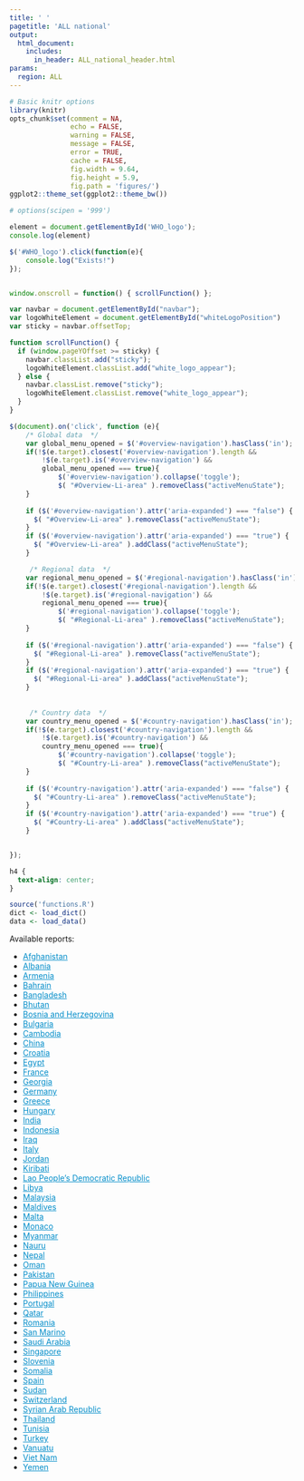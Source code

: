 ```yaml
---
title: ' '
pagetitle: 'ALL national'
output:
  html_document:
    includes:
      in_header: ALL_national_header.html
params:
  region: ALL
---
```


```r
# Basic knitr options
library(knitr)
opts_chunk$set(comment = NA, 
               echo = FALSE,
               warning = FALSE, 
               message = FALSE, 
               error = TRUE, 
               cache = FALSE,
               fig.width = 9.64,
               fig.height = 5.9,
               fig.path = 'figures/')
ggplot2::theme_set(ggplot2::theme_bw())

# options(scipen = '999')
```


```js
element = document.getElementById('WHO_logo');
console.log(element)

$('#WHO_logo').click(function(e){
    console.log("Exists!")
});


window.onscroll = function() { scrollFunction() };

var navbar = document.getElementById("navbar");
var logoWhiteElement = document.getElementById("whiteLogoPosition")
var sticky = navbar.offsetTop;

function scrollFunction() {
  if (window.pageYOffset >= sticky) {
    navbar.classList.add("sticky");
    logoWhiteElement.classList.add("white_logo_appear");
  } else {
    navbar.classList.remove("sticky");
    logoWhiteElement.classList.remove("white_logo_appear");
  }
}

$(document).on('click', function (e){
    /* Global data  */
    var global_menu_opened = $('#overview-navigation').hasClass('in');
    if(!$(e.target).closest('#overview-navigation').length &&
        !$(e.target).is('#overview-navigation') &&
        global_menu_opened === true){
            $('#overview-navigation').collapse('toggle');
            $( "#Overview-Li-area" ).removeClass("activeMenuState");
    }
    
    if ($('#overview-navigation').attr('aria-expanded') === "false") {
      $( "#Overview-Li-area" ).removeClass("activeMenuState");
    }
    if ($('#overview-navigation').attr('aria-expanded') === "true") {
      $( "#Overview-Li-area" ).addClass("activeMenuState");
    }

     /* Regional data  */
    var regional_menu_opened = $('#regional-navigation').hasClass('in');
    if(!$(e.target).closest('#regional-navigation').length &&
        !$(e.target).is('#regional-navigation') &&
        regional_menu_opened === true){
            $('#regional-navigation').collapse('toggle');
            $( "#Regional-Li-area" ).removeClass("activeMenuState");
    }
    
    if ($('#regional-navigation').attr('aria-expanded') === "false") {
      $( "#Regional-Li-area" ).removeClass("activeMenuState");
    }
    if ($('#regional-navigation').attr('aria-expanded') === "true") {
      $( "#Regional-Li-area" ).addClass("activeMenuState");
    }
     
     
     /* Country data  */
    var country_menu_opened = $('#country-navigation').hasClass('in');
    if(!$(e.target).closest('#country-navigation').length &&
        !$(e.target).is('#country-navigation') &&
        country_menu_opened === true){
            $('#country-navigation').collapse('toggle');
            $( "#Country-Li-area" ).removeClass("activeMenuState");
    }
    
    if ($('#country-navigation').attr('aria-expanded') === "false") {
      $( "#Country-Li-area" ).removeClass("activeMenuState");
    }
    if ($('#country-navigation').attr('aria-expanded') === "true") {
      $( "#Country-Li-area" ).addClass("activeMenuState");
    }


});

```


```css
h4 {
  text-align: center;
}
```


```r
source('functions.R')
dict <- load_dict()
data <- load_data()
```


Available reports: 

<ul>
<li><a href="country_reports/Afghanistan.pdf" style="color:#048eca;">Afghanistan</a></li>
<li><a href="country_reports/Albania.pdf" style="color:#048eca;">Albania</a></li>
<li><a href="country_reports/Armenia.pdf" style="color:#048eca;">Armenia</a></li>
<li><a href="country_reports/Bahrain.pdf" style="color:#048eca;">Bahrain</a></li>
<li><a href="country_reports/Bangladesh.pdf" style="color:#048eca;">Bangladesh</a></li>
<li><a href="country_reports/Bhutan.pdf" style="color:#048eca;">Bhutan</a></li>
<li><a href="country_reports/Bosnia and Herzegovina.pdf" style="color:#048eca;">Bosnia and Herzegovina</a></li>
<li><a href="country_reports/Bulgaria.pdf" style="color:#048eca;">Bulgaria</a></li>
<li><a href="country_reports/Cambodia.pdf" style="color:#048eca;">Cambodia</a></li>
<li><a href="country_reports/China.pdf" style="color:#048eca;">China</a></li>
<li><a href="country_reports/Croatia.pdf" style="color:#048eca;">Croatia</a></li>
<li><a href="country_reports/Egypt.pdf" style="color:#048eca;">Egypt</a></li>
<li><a href="country_reports/France.pdf" style="color:#048eca;">France</a></li>
<li><a href="country_reports/Georgia.pdf" style="color:#048eca;">Georgia</a></li>
<li><a href="country_reports/Germany.pdf" style="color:#048eca;">Germany</a></li>
<li><a href="country_reports/Greece.pdf" style="color:#048eca;">Greece</a></li>
<li><a href="country_reports/Hungary.pdf" style="color:#048eca;">Hungary</a></li>
<li><a href="country_reports/India.pdf" style="color:#048eca;">India</a></li>
<li><a href="country_reports/Indonesia.pdf" style="color:#048eca;">Indonesia</a></li>
<li><a href="country_reports/Iraq.pdf" style="color:#048eca;">Iraq</a></li>
<li><a href="country_reports/Italy.pdf" style="color:#048eca;">Italy</a></li>
<li><a href="country_reports/Jordan.pdf" style="color:#048eca;">Jordan</a></li>
<li><a href="country_reports/Kiribati.pdf" style="color:#048eca;">Kiribati</a></li>
<li><a href="country_reports/Lao People's Democratic Republic.pdf" style="color:#048eca;">Lao People's Democratic Republic</a></li>
<li><a href="country_reports/Libya.pdf" style="color:#048eca;">Libya</a></li>
<li><a href="country_reports/Malaysia.pdf" style="color:#048eca;">Malaysia</a></li>
<li><a href="country_reports/Maldives.pdf" style="color:#048eca;">Maldives</a></li>
<li><a href="country_reports/Malta.pdf" style="color:#048eca;">Malta</a></li>
<li><a href="country_reports/Monaco.pdf" style="color:#048eca;">Monaco</a></li>
<li><a href="country_reports/Myanmar.pdf" style="color:#048eca;">Myanmar</a></li>
<li><a href="country_reports/Nauru.pdf" style="color:#048eca;">Nauru</a></li>
<li><a href="country_reports/Nepal.pdf" style="color:#048eca;">Nepal</a></li>
<li><a href="country_reports/Oman.pdf" style="color:#048eca;">Oman</a></li>
<li><a href="country_reports/Pakistan.pdf" style="color:#048eca;">Pakistan</a></li>
<li><a href="country_reports/Papua New Guinea.pdf" style="color:#048eca;">Papua New Guinea</a></li>
<li><a href="country_reports/Philippines.pdf" style="color:#048eca;">Philippines</a></li>
<li><a href="country_reports/Portugal.pdf" style="color:#048eca;">Portugal</a></li>
<li><a href="country_reports/Qatar.pdf" style="color:#048eca;">Qatar</a></li>
<li><a href="country_reports/Romania.pdf" style="color:#048eca;">Romania</a></li>
<li><a href="country_reports/San Marino.pdf" style="color:#048eca;">San Marino</a></li>
<li><a href="country_reports/Saudi Arabia.pdf" style="color:#048eca;">Saudi Arabia</a></li>
<li><a href="country_reports/Singapore.pdf" style="color:#048eca;">Singapore</a></li>
<li><a href="country_reports/Slovenia.pdf" style="color:#048eca;">Slovenia</a></li>
<li><a href="country_reports/Somalia.pdf" style="color:#048eca;">Somalia</a></li>
<li><a href="country_reports/Spain.pdf" style="color:#048eca;">Spain</a></li>
<li><a href="country_reports/Sudan.pdf" style="color:#048eca;">Sudan</a></li>
<li><a href="country_reports/Switzerland.pdf" style="color:#048eca;">Switzerland</a></li>
<li><a href="country_reports/Syrian Arab Republic.pdf" style="color:#048eca;">Syrian Arab Republic</a></li>
<li><a href="country_reports/Thailand.pdf" style="color:#048eca;">Thailand</a></li>
<li><a href="country_reports/Tunisia.pdf" style="color:#048eca;">Tunisia</a></li>
<li><a href="country_reports/Turkey.pdf" style="color:#048eca;">Turkey</a></li>
<li><a href="country_reports/Vanuatu.pdf" style="color:#048eca;">Vanuatu</a></li>
<li><a href="country_reports/Viet Nam.pdf" style="color:#048eca;">Viet Nam</a></li>
<li><a href="country_reports/Yemen.pdf" style="color:#048eca;">Yemen</a></li>
</ul>
